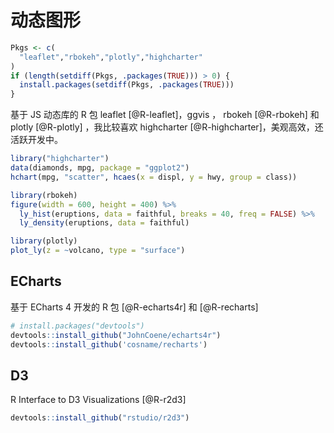 # 动态图形 {#js}

```r
Pkgs <- c(
  "leaflet","rbokeh","plotly","highcharter"
)
if (length(setdiff(Pkgs, .packages(TRUE))) > 0) {
  install.packages(setdiff(Pkgs, .packages(TRUE)))
}
```


基于 JS 动态库的 R 包 leaflet [@R-leaflet]，ggvis ， rbokeh [@R-rbokeh] 和 plotly [@R-plotly] ，我比较喜欢 highcharter [@R-highcharter]，美观高效，还活跃开发中。

```r
library("highcharter")
data(diamonds, mpg, package = "ggplot2")
hchart(mpg, "scatter", hcaes(x = displ, y = hwy, group = class))
```


```r
library(rbokeh)
figure(width = 600, height = 400) %>%
  ly_hist(eruptions, data = faithful, breaks = 40, freq = FALSE) %>%
  ly_density(eruptions, data = faithful)
```


```r
library(plotly)
plot_ly(z = ~volcano, type = "surface")
```

## ECharts

基于 ECharts 4 开发的 R 包 [@R-echarts4r] 和 [@R-recharts]


```r
# install.packages("devtools")
devtools::install_github("JohnCoene/echarts4r")
devtools::install_github('cosname/recharts')
```

## D3

R Interface to D3 Visualizations [@R-r2d3]

```r
devtools::install_github("rstudio/r2d3")
```



